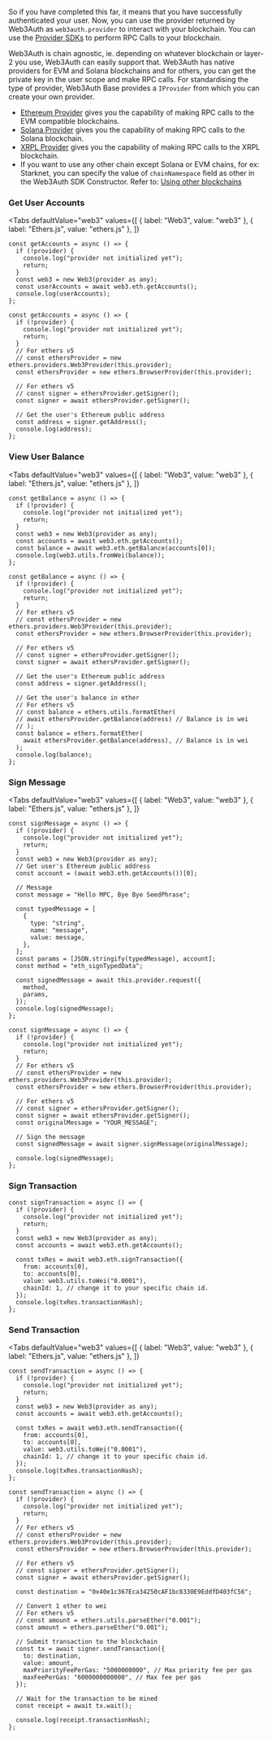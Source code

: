 
So if you have completed this far, it means that you have successfully authenticated your user. Now,
you can use the provider returned by Web3Auth as `web3auth.provider` to interact with your
blockchain. You can use the [Provider SDKs](/sdk/pnp/web/providers/) to perform RPC Calls to your
blockchain.

Web3Auth is chain agnostic, ie. depending on whatever blockchain or layer-2 you use, Web3Auth can
easily support that. Web3Auth has native providers for EVM and Solana blockchains and for others,
you can get the private key in the user scope and make RPC calls. For standardising the type of
provider, Web3Auth Base provides a `IProvider` from which you can create your own provider.

- [Ethereum Provider](/sdk/pnp/web/providers/evm) gives you the capability of making RPC calls to
  the EVM compatible blockchains.
- [Solana Provider](/sdk/pnp/web/providers/solana) gives you the capability of making RPC calls to
  the Solana blockchain.
- [XRPL Provider](/sdk/pnp/web/providers/xrpl) gives you the capability of making RPC calls to the
  XRPL blockchain.
- If you want to use any other chain except Solana or EVM chains, for ex: Starknet, you can specify
  the value of `chainNamespace` field as other in the Web3Auth SDK Constructor. Refer to:
  [Using other blockchains](/sdk/pnp/web/providers/common)

### Get User Accounts

<Tabs
defaultValue="web3"
values={[
  { label: "Web3", value: "web3" },
  { label: "Ethers.js", value: "ethers.js" },
]}
>
<TabItem value="web3">

```tsx
const getAccounts = async () => {
  if (!provider) {
    console.log("provider not initialized yet");
    return;
  }
  const web3 = new Web3(provider as any);
  const userAccounts = await web3.eth.getAccounts();
  console.log(userAccounts);
};
```

  </TabItem>
<TabItem value="ethers.js">

```tsx
const getAccounts = async () => {
  if (!provider) {
    console.log("provider not initialized yet");
    return;
  }
  // For ethers v5
  // const ethersProvider = new ethers.providers.Web3Provider(this.provider);
  const ethersProvider = new ethers.BrowserProvider(this.provider);

  // For ethers v5
  // const signer = ethersProvider.getSigner();
  const signer = await ethersProvider.getSigner();

  // Get the user's Ethereum public address
  const address = signer.getAddress();
  console.log(address);
};
```

</TabItem>

</Tabs>

### View User Balance

<Tabs
defaultValue="web3"
values={[
  { label: "Web3", value: "web3" },
  { label: "Ethers.js", value: "ethers.js" },
]}
>
<TabItem value="web3">

```tsx
const getBalance = async () => {
  if (!provider) {
    console.log("provider not initialized yet");
    return;
  }
  const web3 = new Web3(provider as any);
  const accounts = await web3.eth.getAccounts();
  const balance = await web3.eth.getBalance(accounts[0]);
  console.log(web3.utils.fromWei(balance));
};
```

  </TabItem>
<TabItem value="ethers.js">

```tsx
const getBalance = async () => {
  if (!provider) {
    console.log("provider not initialized yet");
    return;
  }
  // For ethers v5
  // const ethersProvider = new ethers.providers.Web3Provider(this.provider);
  const ethersProvider = new ethers.BrowserProvider(this.provider);

  // For ethers v5
  // const signer = ethersProvider.getSigner();
  const signer = await ethersProvider.getSigner();

  // Get the user's Ethereum public address
  const address = signer.getAddress();

  // Get the user's balance in ether
  // For ethers v5
  // const balance = ethers.utils.formatEther(
  // await ethersProvider.getBalance(address) // Balance is in wei
  // );
  const balance = ethers.formatEther(
    await ethersProvider.getBalance(address), // Balance is in wei
  );
  console.log(balance);
};
```

</TabItem>

</Tabs>

### Sign Message

<Tabs
defaultValue="web3"
values={[
  { label: "Web3", value: "web3" },
  { label: "Ethers.js", value: "ethers.js" },
]}
>
<TabItem value="web3">

```tsx
const signMessage = async () => {
  if (!provider) {
    console.log("provider not initialized yet");
    return;
  }
  const web3 = new Web3(provider as any);
  // Get user's Ethereum public address
  const account = (await web3.eth.getAccounts())[0];

  // Message
  const message = "Hello MPC, Bye Bye SeedPhrase";

  const typedMessage = [
    {
      type: "string",
      name: "message",
      value: message,
    },
  ];
  const params = [JSON.stringify(typedMessage), account];
  const method = "eth_signTypedData";

  const signedMessage = await this.provider.request({
    method,
    params,
  });
  console.log(signedMessage);
};
```

  </TabItem>
<TabItem value="ethers.js">

```tsx
const signMessage = async () => {
  if (!provider) {
    console.log("provider not initialized yet");
    return;
  }
  // For ethers v5
  // const ethersProvider = new ethers.providers.Web3Provider(this.provider);
  const ethersProvider = new ethers.BrowserProvider(this.provider);

  // For ethers v5
  // const signer = ethersProvider.getSigner();
  const signer = await ethersProvider.getSigner();
  const originalMessage = "YOUR_MESSAGE";

  // Sign the message
  const signedMessage = await signer.signMessage(originalMessage);

  console.log(signedMessage);
};
```

</TabItem>

</Tabs>

### Sign Transaction

```tsx
const signTransaction = async () => {
  if (!provider) {
    console.log("provider not initialized yet");
    return;
  }
  const web3 = new Web3(provider as any);
  const accounts = await web3.eth.getAccounts();

  const txRes = await web3.eth.signTransaction({
    from: accounts[0],
    to: accounts[0],
    value: web3.utils.toWei("0.0001"),
    chainId: 1, // change it to your specific chain id.
  });
  console.log(txRes.transactionHash);
};
```

### Send Transaction

<Tabs
defaultValue="web3"
values={[
  { label: "Web3", value: "web3" },
  { label: "Ethers.js", value: "ethers.js" },
]}
>
<TabItem value="web3">

```tsx
const sendTransaction = async () => {
  if (!provider) {
    console.log("provider not initialized yet");
    return;
  }
  const web3 = new Web3(provider as any);
  const accounts = await web3.eth.getAccounts();

  const txRes = await web3.eth.sendTransaction({
    from: accounts[0],
    to: accounts[0],
    value: web3.utils.toWei("0.0001"),
    chainId: 1, // change it to your specific chain id.
  });
  console.log(txRes.transactionHash);
};
```

  </TabItem>
<TabItem value="ethers.js">

```tsx
const sendTransaction = async () => {
  if (!provider) {
    console.log("provider not initialized yet");
    return;
  }
  // For ethers v5
  // const ethersProvider = new ethers.providers.Web3Provider(this.provider);
  const ethersProvider = new ethers.BrowserProvider(this.provider);

  // For ethers v5
  // const signer = ethersProvider.getSigner();
  const signer = await ethersProvider.getSigner();

  const destination = "0x40e1c367Eca34250cAF1bc8330E9EddfD403fC56";

  // Convert 1 ether to wei
  // For ethers v5
  // const amount = ethers.utils.parseEther("0.001");
  const amount = ethers.parseEther("0.001");

  // Submit transaction to the blockchain
  const tx = await signer.sendTransaction({
    to: destination,
    value: amount,
    maxPriorityFeePerGas: "5000000000", // Max priority fee per gas
    maxFeePerGas: "6000000000000", // Max fee per gas
  });

  // Wait for the transaction to be mined
  const receipt = await tx.wait();

  console.log(receipt.transactionHash);
};
```

</TabItem>

</Tabs>
